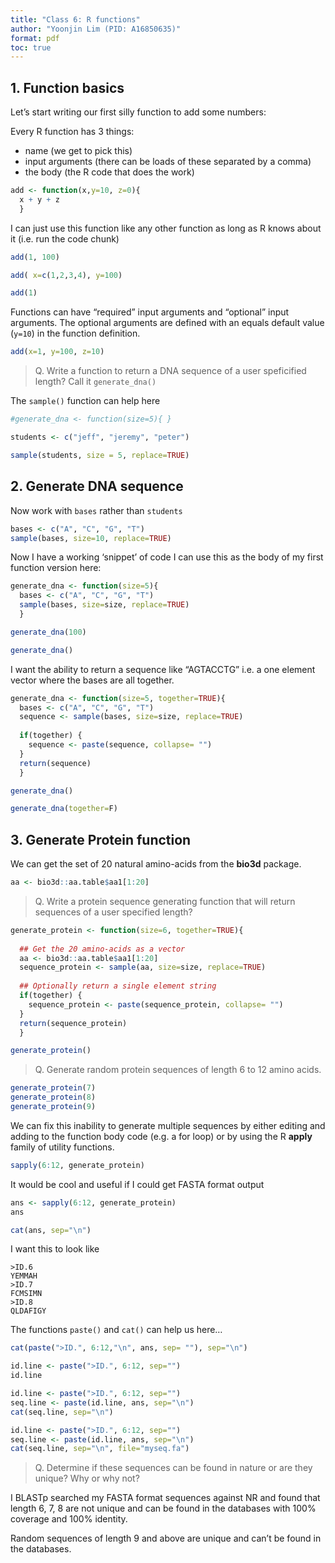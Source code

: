```yaml
---
title: "Class 6: R functions"
author: "Yoonjin Lim (PID: A16850635)"
format: pdf
toc: true 
---
```

## 1. Function basics

Let's start writing our first silly function to add some numbers: 

Every R function has 3 things: 

- name (we get to pick this)
- input arguments (there can be loads of these separated by a comma)
- the body (the R code that does the work)

```r
add <- function(x,y=10, z=0){
  x + y + z
  }
```

I can just use this function like any other function as long as R knows about it (i.e. run the code chunk)

```r
add(1, 100)
```

```r
add( x=c(1,2,3,4), y=100)
```

```r
add(1)
```

Functions can have "required" input arguments and "optional" input arguments. The optional arguments are defined with an equals default value (`y=10`) in the function definition. 

```r
add(x=1, y=100, z=10)
```

> Q. Write a function to return a DNA sequence of a user speficified length? Call it `generate_dna()`

The `sample()` function can help here
```r
#generate_dna <- function(size=5){ }

students <- c("jeff", "jeremy", "peter")

sample(students, size = 5, replace=TRUE)
```

## 2. Generate DNA sequence 
Now work with `bases` rather than `students` 

```r
bases <- c("A", "C", "G", "T")
sample(bases, size=10, replace=TRUE)
```

Now I have a working 'snippet' of code I can use this as the body of my first function version here: 

```r
generate_dna <- function(size=5){ 
  bases <- c("A", "C", "G", "T")
  sample(bases, size=size, replace=TRUE)
  }
```

```r
generate_dna(100)
```
 
```r
generate_dna()
```

I want the ability to return a sequence like "AGTACCTG" i.e. a one element vector where the bases are all together. 

```r
generate_dna <- function(size=5, together=TRUE){ 
  bases <- c("A", "C", "G", "T")
  sequence <- sample(bases, size=size, replace=TRUE)
  
  if(together) {
    sequence <- paste(sequence, collapse= "")
  }
  return(sequence)
  }
```

```r
generate_dna()
```

```r
generate_dna(together=F)
```


## 3. Generate Protein function 

We can get the set of 20 natural amino-acids from the **bio3d** package. 

```r
aa <- bio3d::aa.table$aa1[1:20]
```

> Q. Write a protein sequence generating function that will return sequences of a user specified length? 

```r
generate_protein <- function(size=6, together=TRUE){
  
  ## Get the 20 amino-acids as a vector 
  aa <- bio3d::aa.table$aa1[1:20]
  sequence_protein <- sample(aa, size=size, replace=TRUE)
  
  ## Optionally return a single element string
  if(together) {
    sequence_protein <- paste(sequence_protein, collapse= "")
  }
  return(sequence_protein)
  }
```

```r
generate_protein()
```

> Q. Generate random protein sequences of length 6 to 12 amino acids. 

```r
generate_protein(7)
generate_protein(8)
generate_protein(9)
```

We can fix this inability to generate multiple sequences by either editing and adding to the function body code (e.g. a for loop) or by using the R **apply** family of utility functions. 

```r
sapply(6:12, generate_protein)
```

It would be cool and useful if I could get FASTA format output

```r
ans <- sapply(6:12, generate_protein)
ans
```

```r
cat(ans, sep="\n")
```

I want this to look like 

```
>ID.6 
YEMMAH
>ID.7
FCMSIMN
>ID.8
QLDAFIGY
```

The functions `paste()` and `cat()` can help us here...

```r
cat(paste(">ID.", 6:12,"\n", ans, sep= ""), sep="\n")
```

```r
id.line <- paste(">ID.", 6:12, sep="")
id.line
```

```r
id.line <- paste(">ID.", 6:12, sep="")
seq.line <- paste(id.line, ans, sep="\n")
cat(seq.line, sep="\n")
```

```r
id.line <- paste(">ID.", 6:12, sep="")
seq.line <- paste(id.line, ans, sep="\n")
cat(seq.line, sep="\n", file="myseq.fa")
```
> Q. Determine if these sequences can be found in nature or are they unique? Why or why not?

I BLASTp searched my FASTA format sequences against NR and found that length 6, 7, 8 are not unique and can be found in the databases with 100% coverage and 100% identity. 

Random sequences of length 9 and above are unique and can't be found in the databases. 
